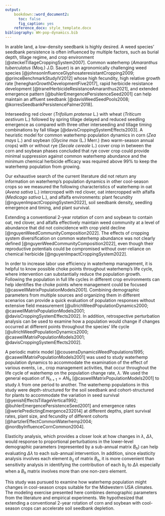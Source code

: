 ```yaml
---
output:
    bookdown::word_document2:
      toc: false
      fig_caption: yes
    reference_docx: style_template.docx
bibliography: WH-pop-dynamics.bib
---
```


In arable land, a low-density seedbank is highly desired. A weed species' seedbank persistence is often influenced by multiple factors, such as burial depth, tillage regime, and crop environment [@steckelTillageCroppingSystem2007]. Common waterhemp (*Amaranthus tuberculatus* (Moq.) J.D. Sauer) is an agronomically challenging weed species [@johnsonInfluenceGlyphosateresistantCropping2009; @princeBenchmarkStudyIV2012] whose high fecundity, high relative growth rate [heneghanGrowthDevelopmentFive2017], rapid herbicide resistance development [@tranelHerbicideResistanceAmaranthus2021], and extended emergence pattern [@buhlerEmergencePersistenceSeed2001] can help maintain an affluent seedbank [@davisWeedSeedPools2008; @korresSeedbankPersistencePalmer2018]. 


Interseeding red clover (*Trifolium pratense* L.) with wheat (*Triticum aestivum* L.) followed by spring tillage delayed and reduced seedling emergence as compared with three other interseeding and tillage timing combinations by fall tillage [@davisCroppingSystemEffects2003]. A heuristic model for common waterhemp population dynamics in corn (*Zea mays* L.) and soybean (*Glycine max* (L.) Merr.) (two warm-season annual crops) with or without rye (*Secale cereale* L.) cover crop in between the corn and soybean phases concluded that rye cover crop could provide minimal suppression against common waterhemp abundance and the minimum chemical herbicide efficacy was required above 99% to keep the waterhemp population from growing. 

Our exhaustive search of the current literature did not return any information on waterhemp's population dynamics in other cool-season crops so we measured the following characteristics of waterhemp in oat (*Avena sativa* L.) intercroped with red clover, oat intercropped with alfalfa (*Medicago sativa* L.), and alfalfa environments: plant fecundity [@nguyenImpactCroppingSystem2022], soil seedbank density, seedling emergence and timing, and plant survival.   

Extending a conventional 2-year rotation of corn and soybean to contain oat, red clover, and alfalfa effectively maintain weed community at a level of abundance that did not coincidence with crop yield decline [@nguyenWeedCommunityComposition2022]. The effects of cropping system diversification on common waterhemp abundance was not clearly defined [@nguyenWeedCommunityComposition2022], even though their reproductive potentials could be compromised without over-reliance on chemical herbicide [@nguyenImpactCroppingSystem2022].


In order to increase labor use efficiency in waterhemp management, it is helpful to know possible choke points throughout waterhemp's life cycle, where intervention can substantially reduce the population growth. Following the population in full life cycles in different crop environments can help identifies the choke points where management could be focused [@caswellMatrixPopulationModels2001]. Combining demographic parameters from multiple sources and organizing them in different scenarios can provide a quick evaluation of population responses without extensive field measurement  [@ullrichWeedPopulationDynamics2000; @caswellMatrixPopulationModels2001; @davisCroppingSystemEffects2002]. In addition, retrospective perturbation analysis can be used to examine how a population would change if changes occurred at different points throughout the species' life cycle [@ullrichWeedPopulationDynamics2000; @caswellMatrixPopulationModels2001; @davisCroppingSystemEffects2002].

A periodic matrix model [@cousensDynamicsWeedPopulations1995; @caswellMatrixPopulationModels2001] was used to study waterhemp population dynamics to accommodate the examination of the effect of various events, i.e., crop management activities, that occur throughout the life cycle of waterhemp on the population change rate, $\lambda$. We used the general equation of $N_{h+1} = A N_h$ [@caswellMatrixPopulationModels2001] to study $\lambda$ from one period to another. The waterhemp populations in this study were depth-structured for the soil seedbank and cohort-structured for plants to accommodate the variation in seed survival [@yenishEffectsTillageVertical1992; @buhlerEmergencePersistenceSeed2001] and emergence rates [@werlePredictingEmergence232014] at different depths, plant survival rates, plant size, and fecundity of different cohorts [@hartzlerEffectCommonWaterhemp2004; @nordbyInfluenceCornCommon2004]. 

Elasticity analysis, which provides a closer look at how changes in $\lambda$, $\Delta \lambda$, would response to proportional perturbations in the lower-level demographic parameters (represented by a sub-annual matrix $B_h$) can help evaluating $\Delta \lambda$ to each sub-annual intervention. In addition, since elasticity analysis involves each element $b_{ij}$ of matrix $B_h$, it is more convenient than sensitivity analysis in identifying the contribution of each $b_{ij}$ to $\Delta \lambda$ especially when a $B_h$ matrix involves more than one non-zero element. 

This study was pursued to examine how waterhemp population might changes in cool-season crops suitable for the Midwestern USA climates. The modeling exercise presented here combines demographic parameters from the literature and empirical experiments. We hypothesized that extending a conventional 2-year rotation of corn and soybean with cool-season crops can accelerate soil seedbank depletion.  
